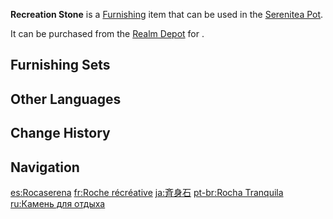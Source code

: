 {{Furnishing Infobox
|id             = 372202
|image          = Item Recreation Stone.png
|category       = Landform
|subcategory    = Rock
|quality        = 3
|adeptal_energy = 20
|load           = 35
|reduced_load   = 24
|description    = [[Liyue]] children like to play games on this stone, such as jumping to and fro between the smaller stones that surround the big one in the center. These games can be scary for a small child, but there's no risk of injury to anyone.<br>Some also say that they have seen a herb gatherer girl doing stretches while leaning against this rock in the middle of the night.
|source1        = [[Realm Depot]]
|source2        = [[Adeptal Mirror]]
}}
'''Recreation Stone''' is a [[Furnishing]] item that can be used in the [[Serenitea Pot]].

It can be purchased from the [[Realm Depot]] for {{Item|Realm Currency|30|x=80}}.

==Furnishing Sets==
{{Craft Usage|type=Furnishing Set}}

==Other Languages==
{{Other Languages
|en      = Recreation Stone
|zhs     = 齐身石
|zhs_rm  = Qí Shēn Shí
|zht     = 齊身石
|zht_rm  = Qí Shēn Shí
|zh_tl   = 
|ja      = 斉身石
|ja_rm   = Seishinseki{{Assumed}}
|ja_tl   = Adjusted Body Stone{{Sino|ja}}
|ko      = 제신석
|ko_tl   = Body Neat Stone
|es      = Rocaserena
|es_tl   = Serene Rock
|es_note = {{w|Portmanteau}} of {{es|roca|rock}} and {{es|serena|serene.}}
|fr      = Roche récréative
|fr_tl   = Recreational Rock
|ru      = Камень для отдыха
|ru_tl   = Relaxation Stone
|th      = หินอันเงียบสงบ
|th_rm   = 
|th_tl   = 
|vi      = Tề Thân Thạch
|vi_tl   = 
|de      = Stein der Selbst&shy;vervollkommnung
|de_tl   = Stone of Self-Improvement
|id      = Batu Rekreasi
|id_tl   = Recreation Stone
|pt      = Rocha Tranquila
|pt_tl   = 
|tr      = Oyun Taşı
|tr_tl   = 
|it      = Pietra ricreativa
|it_tl   = 
}}

==Change History==
{{Change History|1.5}}

==Navigation==
{{Furnishing Navbox|exterior}}

[[es:Rocaserena]]
[[fr:Roche récréative]]
[[ja:斉身石]]
[[pt-br:Rocha Tranquila]]
[[ru:Камень для отдыха]]